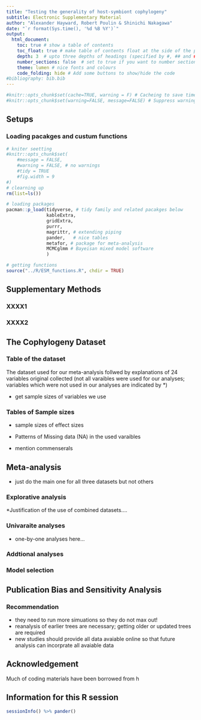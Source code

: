 ```yaml
---
title: "Testing the generality of host-symbiont cophylogeny"
subtitle: Electronic Supplementary Material
author: "Alexander Hayward, Robert Poulin & Shinichi Nakagawa"
date: "`r format(Sys.time(), '%d %B %Y')`"
output:
  html_document: 
    toc: true # show a table of contents
    toc_float: true # make table of contents float at the side of the page
    depth: 3  # upto three depths of headings (specified by #, ## and ###)
    number_sections: false  # set to true if you want to number sections at each table header
    theme: lumen # nice fonts and colours
    code_folding: hide # Add some buttons to show/hide the code
#bibliography: bib.bib
---
```


<!--- Try to add references for this!!!! --->

```r
#knitr::opts_chunk$set(cache=TRUE, warning = F) # Cacheing to save time when kniting
#knitr::opts_chunk$set(warning=FALSE, message=FALSE) # Suppress warnings 
```

## Setups

### Loading pacakges and custum functions

```r
# kniter seetting
#knitr::opts_chunk$set(
	#message = FALSE, 
	#warning = FALSE, # no warnings
	#tidy = TRUE
	#fig.width = 9
#)
# clearning up
rm(list=ls())

# loading packages
pacman::p_load(tidyverse, # tidy family and related pacakges below
               kableExtra, 
               gridExtra, 
               purrr, 
               magrittr, # extending piping
               pander,   # nice tables
               metafor, # package for meta-analysis
               MCMCglmm # Bayeisan mixed model software
               )

# getting functions 
source("../R/ESM_functions.R", chdir = TRUE)
```

## Supplementary Methods

### XXXX1

### XXXX2

## The Cophylogeny Dataset

### Table of the dataset

The dataset used for our meta-analysis follwed by explanations of 24 variables original collected (not all varaibles were used for our analyses; variables which were not used in our analyses are indicated by *)


* get sample sizes of variables we use


### Tables of Sample sizes

* sample sizes of effect sizes

* Patterns of Missing data (NA) in the used varaibles 
* mention commenserals

## Meta-analysis


* just do the main one for all three datasets but not others

### Explorative analysis

*Justification of the use of combined datasets....

### Univaraite analyses

* one-by-one analyses here...

### Addtional analyses

### Model selection

## Publication Bias and Sensitivity Analysis


### Recommendation
* they need to run more simuations so they do not max out!
* reanalysis of earlier trees are necessary; getting older or updated trees are required
* new studies should provide all data avaiable online so that future analysis can incorprate all avaiable data

## Acknowledgement

Much of coding materials have been borrowed from h

## Information for this R session

```r
sessionInfo() %>% pander()
```
